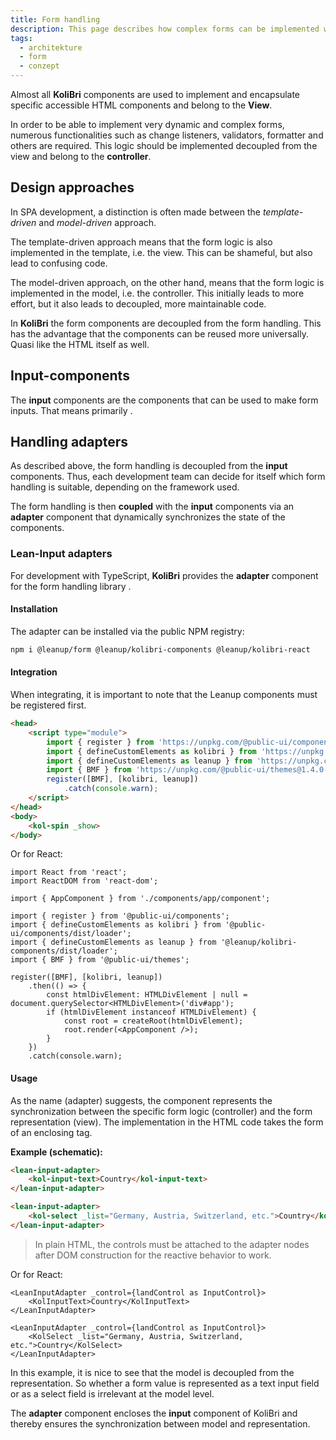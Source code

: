 ```yaml
---
title: Form handling
description: This page describes how complex forms can be implemented with KoliBri.
tags:
  - architekture
  - form
  - conzept
---
```


Almost all **KoliBri** components are used to implement and encapsulate specific accessible HTML components and belong to the **View**.

In order to be able to implement very dynamic and complex forms, numerous functionalities such as change listeners, validators, formatter and others are required.
This logic should be implemented decoupled from the view and belong to the **controller**.

## Design approaches

In <kol-abbr _title="Single-Page-Application">SPA</kol-abbr> development, a distinction is often made between the <i>template-driven</i> and <i>model-driven</i> approach.

The template-driven approach means that the form logic is also implemented in the template, i.e. the view. This can be shameful, but also lead to confusing code.

The model-driven approach, on the other hand, means that the form logic is implemented in the model, i.e. the controller. This initially leads to more effort, but it also leads to decoupled, more maintainable code.

<kol-alert _type="info">

In **KoliBri** the form components are decoupled from the form handling. This has the advantage that the components can be reused more universally. Quasi like the HTML itself as well.

</kol-alert>

## Input-components

The **input** components are the components that can be used to make form inputs. That means primarily <KolLink _label="inputs, select and textarea" _href="/docs/concepts/form-input" />.

## Handling adapters

As described above, the form handling is decoupled from the **input** components. Thus, each development team can decide for itself which form handling is suitable, depending on the framework used.

<kol-alert _type="info">

The form handling is then **coupled** with the **input** components via an **adapter** component that dynamically synchronizes the state of the components.

</kol-alert>

### Lean-Input adapters

For development with TypeScript, **KoliBri** provides the **adapter** component for the form handling library <KolLink _label="@leanup/form" _href="https://www.npmjs.com/package/@leanup/form" _target="_blank" />.

#### Installation

The adapter can be installed via the public NPM registry:

```bash
npm i @leanup/form @leanup/kolibri-components @leanup/kolibri-react
```

#### Integration

When integrating, it is important to note that the Leanup components must be registered first.

```html
<head>
	<script type="module">
		import { register } from 'https://unpkg.com/@public-ui/components@1.4.0-rc.6';
		import { defineCustomElements as kolibri } from 'https://unpkg.com/@public-ui/components@1.4.0-rc.6/dist/loader';
		import { defineCustomElements as leanup } from 'https://unpkg.com/@leanup/kolibri-components@1.0.5/dist/loader';
		import { BMF } from 'https://unpkg.com/@public-ui/themes@1.4.0-rc.6';
		register([BMF], [kolibri, leanup])
			.catch(console.warn);
	</script>
</head>
<body>
	<kol-spin _show>
</body>
```

Or for React:

```tsx
import React from 'react';
import ReactDOM from 'react-dom';

import { AppComponent } from './components/app/component';

import { register } from '@public-ui/components';
import { defineCustomElements as kolibri } from '@public-ui/components/dist/loader';
import { defineCustomElements as leanup } from '@leanup/kolibri-components/dist/loader';
import { BMF } from '@public-ui/themes';

register([BMF], [kolibri, leanup])
	.then(() => {
		const htmlDivElement: HTMLDivElement | null = document.querySelector<HTMLDivElement>('div#app');
		if (htmlDivElement instanceof HTMLDivElement) {
			const root = createRoot(htmlDivElement);
			root.render(<AppComponent />);
		}
	})
	.catch(console.warn);
```

#### Usage

As the name (adapter) suggests, the component represents the synchronization between the specific form logic (controller) and the form representation (view). The implementation in the HTML code takes the form of an enclosing tag.

**Example (schematic):**

```html
<lean-input-adapter>
	<kol-input-text>Country</kol-input-text>
</lean-input-adapter>

<lean-input-adapter>
	<kol-select _list="Germany, Austria, Switzerland, etc.">Country</kol-select>
</lean-input-adapter>
```

> In plain HTML, the controls must be attached to the adapter nodes after DOM construction for the reactive behavior to work.

Or for React:

```tsx
<LeanInputAdapter _control={landControl as InputControl}>
	<KolInputText>Country</KolInputText>
</LeanInputAdapter>

<LeanInputAdapter _control={landControl as InputControl}>
	<KolSelect _list="Germany, Austria, Switzerland, etc.">Country</KolSelect>
</LeanInputAdapter>
```

<kol-alert _type="info">

In this example, it is nice to see that the model is decoupled from the representation. So whether a form value is represented as a text input field or as a select field is irrelevant at the model level.

</kol-alert>

The **adapter** component encloses the **input** component of KoliBri and thereby ensures the synchronization between model and representation.
